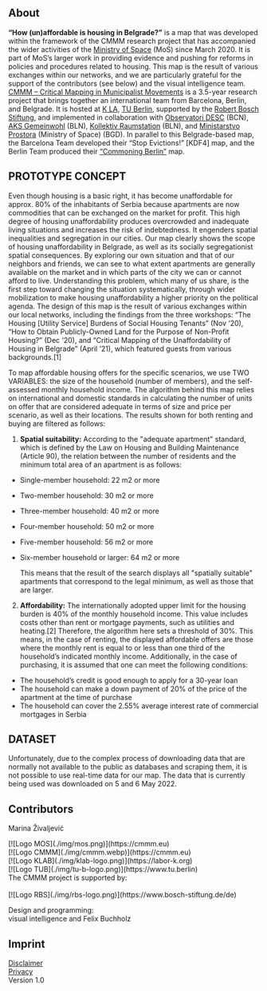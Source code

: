 <section>

## About

**“How (un)affordable is housing in Belgrade?”** is a map that was developed within the framework of the CMMM research project that has accompanied the wider activities of the [Ministry of Space](https://ministarstvoprostora.org/) (MoS) since March 2020. It is part of MoS’s larger work in providing evidence and pushing for reforms in policies and procedures related to housing. This map is the result of various exchanges within our networks, and we are particularly grateful for the support of the contributors (see below) and the visual intelligence team.
[CMMM – Critical Mapping in Municipalist Movements](https://cmmm.eu/) is a 3.5-year research project that brings together an international team from Barcelona, Berlin, and Belgrade. It is hosted at [K LA](https://labor-k.org/), [TU Berlin](https://www.tu.berlin/en/), supported by the [Robert Bosch Stiftung](https://www.bosch-stiftung.de/de), and implemented in collaboration with [Observatori DESC](https://observatoridesc.org/en/who-we-are) (BCN), [AKS Gemeinwohl](https://aks.gemeinwohl.berlin/) (BLN), [Kollektiv Raumstation](https://raumstation.org/) (BLN), and [Ministarstvo Prostora](https://ministarstvoprostora.org/) (Ministry of Space) (BGD). In parallel to this Belgrade-based map, the Barcelona Team developed their “Stop Evictions!” [KDF4] map, and the Berlin Team produced their [“Commoning Berlin”](https://cmmm-maps.eu/berlin/) map.


## PROTOTYPE CONCEPT

Even though housing is a basic right, it has become unaffordable for approx. 80% of the inhabitants of Serbia because apartments are now commodities that can be exchanged on the market for profit. This high degree of housing unaffordability produces overcrowded and inadequate living situations and increases the risk of indebtedness. It engenders spatial inequalities and segregation in our cities.
Our map clearly shows the scope of housing unaffordability in Belgrade, as well as its socially segregationist spatial consequences. By exploring our own situation and that of our neighbors and friends, we can see to what extent apartments are generally available on the market and in which parts of the city we can or cannot afford to live. Understanding this problem, which many of us share, is the first step toward changing the situation systematically, through wider mobilization to make housing unaffordability a higher priority on the political agenda.
The design of this map is the result of various exchanges within our local networks, including the findings from the three workshops: “The Housing [Utility Service] Burdens of Social Housing Tenants” (Nov ‘20), “How to Obtain Publicly-Owned Land for the Purpose of Non-Profit Housing?” (Dec ‘20), and “Critical Mapping of the Unaffordability of Housing in Belgrade” (April ’21), which featured guests from various backgrounds.[1] 
 
To map affordable housing offers for the specific scenarios, we use TWO VARIABLES: the size of the household (number of members), and the self-assessed monthly household income. The algorithm behind this map relies on international and domestic standards in calculating the number of units on offer that are considered adequate in terms of size and price per scenario, as well as their locations. The results shown for both renting and buying are filtered as follows:

1. **Spatial suitability:** According to the "adequate apartment" standard, which is defined by the Law on Housing and Building Maintenance (Article 90), the relation between the number of residents and the minimum total area of an apartment is as follows:

- Single-member household: 22 m2 or more
- Two-member household: 30 m2 or more
- Three-member household: 40 m2 or more
- Four-member household: 50 m2 or more
- Five-member household: 56 m2 or more
- Six-member household or larger: 64 m2 or more

  This means that the result of the search displays all "spatially suitable" apartments that correspond to the legal minimum, as well as those that are larger.

2. **Affordability:** The internationally adopted upper limit for the housing burden is 40% of the monthly household income. This value includes costs other than rent or mortgage payments, such as utilities and heating.[2] Therefore, the algorithm here sets a threshold of 30%. This means, in the case of renting, the displayed affordable offers are those where the monthly rent is equal to or less than one third of the household’s indicated monthly income. Additionally, in the case of purchasing, it is assumed that one can meet the following conditions:
-	The household’s credit is good enough to apply for a 30-year loan
-	The household can make a down payment of 20% of the price of the apartment at the time of purchase
-	The household can cover the 2.55% average interest rate of commercial mortgages in Serbia

</section>

<section>

## DATASET

Unfortunately, due to the complex process of downloading data that are normally not available to the public as databases and scraping them, it is not possible to use real-time data for our map. The data that is currently being used was downloaded on 5 and 6 May 2022.

</section>

<section>

## Contributors

Marina Živaljević

<div className='images'>
[![Logo MOS](./img/mos.png)](https://cmmm.eu)<br />
[![Logo CMMM](./img/cmmm.webp)](https://cmmm.eu)<br />
[![Logo KLAB](./img/klab-logo.png)](https://labor-k.org)<br />
[![Logo TUB](./img/tu-b-logo.png)](https://www.tu.berlin)
</div>

<div className='images'>
The CMMM project is supported by:<br/><br/>
[![Logo RBS](./img/rbs-logo.png)](https://www.bosch-stiftung.de/de)
</div>


Design and programming:<br/>
visual intelligence and Felix Buchholz

</section>


<section>

## Imprint
[Disclaimer](https://www.tu-berlin.de/servicemenue/impressum/)<br/>
[Privacy](https://www.tu-berlin.de/servicemenue/impressum/)<br/>
Version 1.0
</section>
